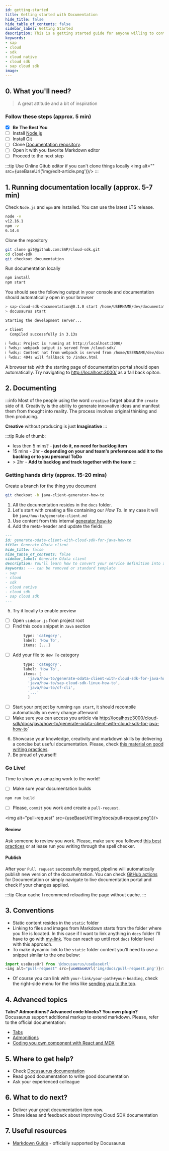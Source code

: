 ```yaml
---
id: getting-started
title: Getting started with Documentation
hide_title: false
hide_table_of_contents: false
sidebar_label: Getting Started
description: This is a getting started guide for anyone willing to contributio to the Cloud SDK documentation.
keywords:
- sap
- cloud
- sdk
- cloud native
- cloud sdk
- sap cloud sdk
image:
---
```




## 0. What you'll need?  ##
> A great attitude and a bit of inspiration

### Follow these steps (approx. 5 min) ###

- [x] **Be The Best You**
- [ ] Install [Node.js](https://nodejs.org/en/download/)
- [ ] Install [Git](https://git-scm.com/book/en/v2/Getting-Started-Installing-Git)
- [ ] Clone [Documentation repository](https://github.com/SAP/cloud-sdk/).
- [ ] Open it with you favorite Markdown editor
- [ ] Proceed to the next step

:::tip Use Online Gitub editor if you can't clone things locally
<img alt="" src={useBaseUrl('img/edit-article.png')}/>
:::

## 1. Running documentation locally (approx. 5-7 min) ##

Check `Node.js` and `npm` are installed. You can use the latest LTS release.

```bash
node -v
v12.16.1
npm -v
6.14.4
```
Clone the repository

```bash
git clone git@github.com:SAP/cloud-sdk.git
cd cloud-sdk
git checkout documentation
```

Run documentation locally
```bash
npm install
npm start
```

You should see the following output in your console and documentation should automatically open in your browser
```bash
> sap-cloud-sdk-documentation@0.1.0 start /home/USERNAME/dev/documentation
> docusaurus start

Starting the development server...

✔ Client
  Compiled successfully in 3.13s

ℹ ｢wds｣: Project is running at http://localhost:3000/
ℹ ｢wds｣: webpack output is served from /cloud-sdk/
ℹ ｢wds｣: Content not from webpack is served from /home/USERNAME/dev/documentation
ℹ ｢wds｣: 404s will fallback to /index.html

```
A browser tab with the starting page of documentation portal should open automatically. Try navigating to [http://localhost:3000/](http://localhost:3000/) as a fall back opiton.


## 2. Documenting ##
:::info Most of the people using the word `creative` forget about the `create` side of it.
Creativity is the ability to generate innovative ideas and manifest them from thought into reality. The process involves original thinking and then producing.

**Creative** without producing is just **Imaginative**
:::

:::tip Rule of thumb:
- less then 5 mins? - **just do it, no need for backlog item**
- 15 mins - 2hr - **depending on your and team's preferences add it to the backlog or to you personal ToDo**
- \> 2hr - **Add to backlog and track together with the team**
:::

### Getting hands dirty (approx. 15-20 mins) ###

Create a branch for the thing you document

```bash
git checkout -b java-client-generator-how-to
```

1. All the documentation resides in the `docs` folder.
2. Let's start with creating a file containing our _How To_. In my case it will be `java/how-to/generate-client.md`
3. Use content from this internal [generator how-to](https://github.wdf.sap.corp/MA/sdk/edit/develop/docs/how-to/use-odata-v4.mdx)
4. Add the meta-header and update the fields
```markdown
---
id: generate-odata-client-with-cloud-sdk-for-java-how-to
title: Generate OData client
hide_title: false
hide_table_of_contents: false
sidebar_label: Generate Odata client
description: You'll learn how to convert your service definition into a Java project containing type-safe Odata V4 lient to consume it
keywords: --- can be removed or standard template
- sap
- cloud
- sdk
- cloud native
- cloud sdk
- sap cloud sdk
---
```
5. Try it locally to enable preview
- [ ] Open `sidebar.js` from project root
- [ ] Find this code snippet in `Java` section
```javascript
        type: 'category',
        label: 'How To',
        items: [...]
```
- [ ] Add your file to `How To` category
```javascript
        type: 'category',
        label: 'How To',
        items: [
          'java/how-to/generate-odata-client-with-cloud-sdk-for-java-how-to',
          'java/how-to/sap-cloud-sdk-linux-how-to',
          'java/how-to/cf-cli',
		  '...'
		  ]
```
- [ ] Start your project by running `npm start`, it should recompile automatically on every change afterward
- [ ] Make sure you can access you article via [http://localhost:3000/cloud-sdk/docs/java/how-to/generate-odata-client-with-cloud-sdk-for-java-how-to](http://localhost:3000/cloud-sdk/docs/java/how-to/generate-odata-client-with-cloud-sdk-for-java-how-to )`
6. Showcase your knowledge, creativity and markdown skills by delivering a concise but useful documentation. Please,
   check [this material on good writing practices](how-to-write-documentation).
7. Be proud of yourself!

### Go Live! ###
Time to show you amazing work to the world!

- [ ] Make sure your documentation builds
```bash
npm run build
```
- [ ] Please, `commit` you work and create a `pull-request`.

<img alt="pull-request" src={useBaseUrl('img/docs/pull-request.png')}/>

#### Review ####
Ask someone to review you work.
Please, make sure you followed [this best practices](how-to-write-documentation) or at lease run you writing through the spell checker.

#### Publish ####
After your `Pull request` successfully merged, pipeline will automatically publish new version of the documentation. You can check [GitHub actions](https://github.com/SAP/cloud-sdk/actions?query=workflow%3A%22Release+Cloud+SDK+documentation%22) for Documentation or simply navigate to live documentation portal and check if your changes applied.

:::tip Clear cache
I recommend reloading the page without cache.
:::
## 3. Conventions ##
- Static content resides in the `static` folder
- Linking to files and images from Markdown starts from the folder where you file is located.
  In this case if I want to link anything in `docs` folder I'll have to go with [my-link](../java/getting-started).
  You can reach up until root `docs` folder level with this approach.
- To make dynamic link to the `static` folder content you'll need to use a snippet similar to the one below:

```js
import useBaseUrl from '@docusaurus/useBaseUrl'
<img alt="pull-request" src={useBaseUrl('img/docs/pull-request.png')}/>
```

- Of course you can link with `your-link/your-path#your-heading`,
  check the right-side menu for the links like [sending you to the top](http://localhost:3000/cloud-sdk/docs/dzen/getting-started#what-youll-need ).

## 4. Advanced topics ##
**Tabs? Admonitions? Advanced code blocks? You own plugin?**
Docusaurus support additional markup to extend markdown.
Please, refer to the official documentation:
- [Tabs](https://v2.docusaurus.io/docs/markdown-features/#tabs )
- [Admonitions](https://v2.docusaurus.io/docs/markdown-features/#calloutsadmonitions )
- [Coding you own component with React and MDX](https://v2.docusaurus.io/docs/markdown-features/#embedding-react-components-with-mdx )

## 5. Where to get help? ##
- Check [Docusaurus documentation](https://v2.docusaurus.io/docs/markdown-features/ )
- Read good documentation to write good documentation
- Ask your experienced colleague

## 6. What to do next? ##
- Deliver your great documentation item now.
- Share ideas and feedback about improving Cloud SDK documentation

## 7. Useful resources ##

- [Markdown Guide](https://www.markdownguide.org/) - officially supported by Docusaurus
